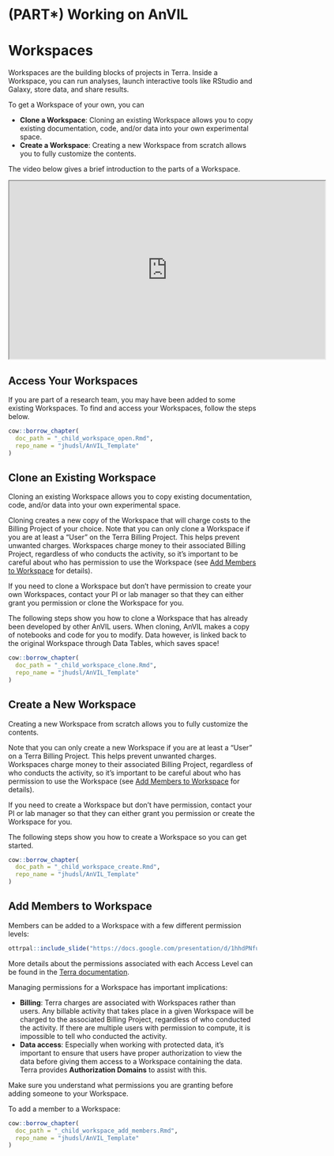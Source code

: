 # (PART\*) Working on AnVIL {-}

# Workspaces

Workspaces are the building blocks of projects in Terra. Inside a Workspace, you can run analyses, launch interactive tools like RStudio and Galaxy, store data, and share results. 

To get a Workspace of your own, you can

- **Clone a Workspace**: Cloning an existing Workspace allows you to copy existing documentation, code, and/or data into your own experimental space.
- **Create a Workspace**: Creating a new Workspace from scratch allows you to fully customize the contents.

The video below gives a brief introduction to the parts of a Workspace.

<iframe src="https://drive.google.com/file/d/18WUmQfDnulHdaMlrH0Eh6kwIP3zTkaqp/preview" width="640" height="360" allow="autoplay"></iframe>

## Access Your Workspaces

If you are part of a research team, you may have been added to some existing Workspaces.  To find and access your Workspaces, follow the steps below.


```r
cow::borrow_chapter(
  doc_path = "_child_workspace_open.Rmd",
  repo_name = "jhudsl/AnVIL_Template"
)
```

## Clone an Existing Workspace {#clone-workspace}

Cloning an existing Workspace allows you to copy existing documentation, code, and/or data into your own experimental space.

Cloning creates a new copy of the Workspace that will charge costs to the Billing Project of your choice. Note that you can only clone a Workspace if you are at least a "User" on the Terra Billing Project.  This helps prevent unwanted charges.  Workspaces charge money to their associated Billing Project, regardless of who conducts the activity, so it's important to be careful about who has permission to use the Workspace (see [Add Members to Workspace] for details).

If you need to clone a Workspace but don't have permission to create your own Workspaces, contact your PI or lab manager so that they can either grant you permission or clone the Workspace for you.

The following steps show you how to clone a Workspace that has already been developed by other AnVIL users. When cloning, AnVIL makes a copy of notebooks and code for you to modify. Data however, is linked back to the original Workspace through Data Tables, which saves space!

```r
cow::borrow_chapter(
  doc_path = "_child_workspace_clone.Rmd",
  repo_name = "jhudsl/AnVIL_Template"
)
```

## Create a New Workspace

Creating a new Workspace from scratch allows you to fully customize the contents.

Note that you can only create a new Workspace if you are at least a "User" on a Terra Billing Project.  This helps prevent unwanted charges.  Workspaces charge money to their associated Billing Project, regardless of who conducts the activity, so it's important to be careful about who has permission to use the Workspace (see [Add Members to Workspace] for details).

If you need to create a Workspace but don't have permission, contact your PI or lab manager so that they can either grant you permission or create the Workspace for you.

The following steps show you how to create a Workspace so you can get started.

```r
cow::borrow_chapter(
  doc_path = "_child_workspace_create.Rmd",
  repo_name = "jhudsl/AnVIL_Template"
)
```

## Add Members to Workspace

Members can be added to a Workspace with a few different permission levels:

```r
ottrpal::include_slide("https://docs.google.com/presentation/d/1hhdPNfuAhbwkl5LlNVlJiCIx_rbzVp3jSJJeksqiR5I/edit#slide=id.g117dd5f15db_0_584")
```

More details about the permissions associated with each Access Level can be found in the [Terra documentation](https://support.terra.bio/hc/en-us/articles/360025851892-Reader-writer-or-owner-Workspace-access-controls-explained).

Managing permissions for a Workspace has important implications:

- **Billing**: Terra charges are associated with Workspaces rather than users.  Any billable activity that takes place in a given Workspace will be charged to the associated Billing Project, regardless of who conducted the activity.  If there are multiple users with permission to compute, it is impossible to tell who conducted the activity.
- **Data access**: Especially when working with protected data, it’s important to ensure that users have proper authorization to view the data before giving them access to a Workspace containing the data.  Terra provides **Authorization Domains** to assist with this.

Make sure you understand what permissions you are granting before adding someone to your Workspace.

To add a member to a Workspace:

```r
cow::borrow_chapter(
  doc_path = "_child_workspace_add_members.Rmd",
  repo_name = "jhudsl/AnVIL_Template"
)
```
